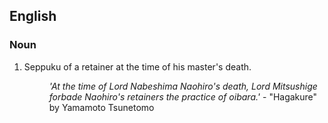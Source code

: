 ==English==

===Noun===
{{en-noun}}

# Seppuku of a retainer at the time of his master's death.
#: ''<nowiki>'</nowiki>At the time of Lord Nabeshima Naohiro's death, Lord Mitsushige forbade Naohiro's retainers the practice of oibara.<nowiki>'</nowiki>'' - "Hagakure" by Yamamoto Tsunetomo
{{count page|[[Wiktionary:Page count]]}}